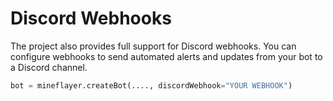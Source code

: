 # Discord Webhooks

The project also provides full support for Discord webhooks. You can configure webhooks to send automated alerts and updates from your bot to a Discord channel.



```python copy
bot = mineflayer.createBot(...., discordWebhook="YOUR WEBHOOK")
```